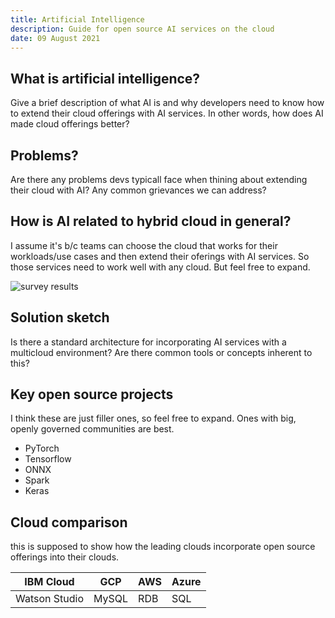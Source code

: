 ```yaml
---
title: Artificial Intelligence
description: Guide for open source AI services on the cloud
date: 09 August 2021
---
```


## What is artificial intelligence?

Give a brief description of what AI is and why developers need to know how to extend their cloud offerings with AI services. In other words, how does AI made cloud offerings better?

## Problems?

Are there any problems devs typicall face when thining about extending their cloud with AI? Any common grievances we can address?

## How is AI related to hybrid cloud in general?

I assume it's b/c teams can choose the cloud that works for their workloads/use cases and then extend their oferings with AI services. So those services need to work well with any cloud. But feel free to expand.


![survey results](images/survey-ai.png)

## Solution sketch
Is there a standard architecture for incorporating AI services with a multicloud environment? Are there common tools or concepts inherent to this?

## Key open source projects 
I think these are just filler ones, so feel free to expand. Ones with big, openly governed communities are best.

* PyTorch
* Tensorflow
* ONNX
* Spark
* Keras

## Cloud comparison
this is supposed to show how the leading clouds incorporate open source offerings into their clouds.

| IBM Cloud | GCP | AWS | Azure |
| - | - | - | - |
| Watson Studio | MySQL | RDB | SQL |
